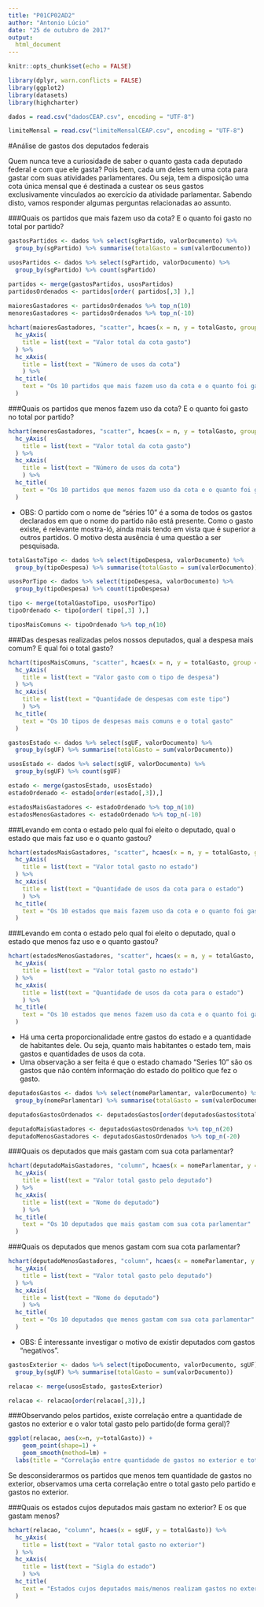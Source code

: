 ```yaml
---
title: "P01CP02AD2"
author: "Antonio Lúcio"
date: "25 de outubro de 2017"
output:
  html_document
---
```


```r
knitr::opts_chunk$set(echo = FALSE)
```


```r
library(dplyr, warn.conflicts = FALSE)
library(ggplot2)
library(datasets)
library(highcharter)
```

```r
dados = read.csv("dadosCEAP.csv", encoding = "UTF-8")
```

```r
limiteMensal = read.csv("limiteMensalCEAP.csv", encoding = "UTF-8")
```



#Análise de gastos dos deputados federais

Quem nunca teve a curiosidade de saber o quanto gasta cada deputado federal e com que ele gasta? Pois bem, cada um deles tem uma cota para gastar com suas atividades parlamentares. Ou seja, tem a disposição uma cota única mensal que é destinada a custear os seus gastos exclusivamente vinculados ao exercício da atividade parlamentar. Sabendo disto, vamos responder algumas perguntas relacionadas ao assunto.



###Quais os partidos que mais fazem uso da cota? E o quanto foi gasto no total por partido?



```r
gastosPartidos <- dados %>% select(sgPartido, valorDocumento) %>% 
  group_by(sgPartido) %>% summarise(totalGasto = sum(valorDocumento))

usosPartidos <- dados %>% select(sgPartido, valorDocumento) %>% 
  group_by(sgPartido) %>% count(sgPartido)

partidos <- merge(gastosPartidos, usosPartidos)
partidosOrdenados <- partidos[order( partidos[,3] ),]
 
maioresGastadores <- partidosOrdenados %>% top_n(10)
menoresGastadores <- partidosOrdenados %>% top_n(-10)
```


```r

hchart(maioresGastadores, "scatter", hcaes(x = n, y = totalGasto, group = sgPartido)) %>%
  hc_yAxis(
    title = list(text = "Valor total da cota gasto")
  ) %>% 
  hc_xAxis(
    title = list(text = "Número de usos da cota")
    ) %>%
  hc_title(
    text = "Os 10 partidos que mais fazem uso da cota e o quanto foi gasto por partido"
  )

```


###Quais os partidos que menos fazem uso da cota? E o quanto foi gasto no total por partido?
```r
hchart(menoresGastadores, "scatter", hcaes(x = n, y = totalGasto, group = sgPartido)) %>%
  hc_yAxis(
    title = list(text = "Valor total da cota gasto")
  ) %>% 
  hc_xAxis(
    title = list(text = "Número de usos da cota")
    ) %>%
  hc_title(
    text = "Os 10 partidos que menos fazem uso da cota e o quanto foi gasto por partido"
  )

```

- OBS: O partido com o nome de "séries 10" é a soma de todos os gastos declarados em que o nome do partido não está presente. Como o gasto existe, é relevante mostra-ló, ainda mais tendo em vista que é superior a outros partidos. O motivo desta ausência é uma questão a ser pesquisada.

```r
totalGastoTipo <- dados %>% select(tipoDespesa, valorDocumento) %>%
  group_by(tipoDespesa) %>% summarise(totalGasto = sum(valorDocumento))

usosPorTipo <- dados %>% select(tipoDespesa, valorDocumento) %>% 
  group_by(tipoDespesa) %>% count(tipoDespesa)

tipo <- merge(totalGastoTipo, usosPorTipo)
tipoOrdenado <- tipo[order( tipo[,3] ),]

tiposMaisComuns <- tipoOrdenado %>% top_n(10)

```

###Das despesas realizadas pelos nossos deputados, qual a despesa mais comum? E qual foi o total gasto? 
```r

hchart(tiposMaisComuns, "scatter", hcaes(x = n, y = totalGasto, group = tipoDespesa)) %>%
  hc_yAxis(
    title = list(text = "Valor gasto com o tipo de despesa")
  ) %>% 
  hc_xAxis(
    title = list(text = "Quantidade de despesas com este tipo")
    ) %>%
  hc_title(
    text = "Os 10 tipos de despesas mais comuns e o total gasto"
  ) 

```


```r
gastosEstado <- dados %>% select(sgUF, valorDocumento) %>%
  group_by(sgUF) %>% summarise(totalGasto = sum(valorDocumento))

usosEstado <- dados %>% select(sgUF, valorDocumento) %>% 
  group_by(sgUF) %>% count(sgUF)

estado <- merge(gastosEstado, usosEstado)
estadoOrdenado <- estado[order(estado[,3]),]

estadosMaisGastadores <- estadoOrdenado %>% top_n(10)
estadosMenosGastadores <- estadoOrdenado %>% top_n(-10)

```

###Levando em conta o estado pelo qual foi eleito o deputado, qual o estado que mais faz uso e o quanto gastou? 
```r

hchart(estadosMaisGastadores, "scatter", hcaes(x = n, y = totalGasto, group = sgUF)) %>%
  hc_yAxis(
    title = list(text = "Valor total gasto no estado")
  ) %>% 
  hc_xAxis(
    title = list(text = "Quantidade de usos da cota para o estado")
    ) %>%
  hc_title(
    text = "Os 10 estados que mais fazem uso da cota e o quanto foi gasto por estado"
  )

```

###Levando em conta o estado pelo qual foi eleito o deputado, qual o estado que menos faz uso e o quanto gastou? 
```r

hchart(estadosMenosGastadores, "scatter", hcaes(x = n, y = totalGasto, group = sgUF)) %>%
  hc_yAxis(
    title = list(text = "Valor total gasto no estado")
  ) %>% 
  hc_xAxis(
    title = list(text = "Quantidade de usos da cota para o estado")
    ) %>%
  hc_title(
    text = "Os 10 estados que menos fazem uso da cota e o quanto foi gasto por estado"
  )

```

- Há uma certa proporcionalidade entre gastos do estado e a quantidade de habitantes dele. Ou  seja, quanto mais habitantes o estado tem, mais gastos e quantidades de usos da cota.
- Uma observação a ser feita é que o estado chamado "Series 10" são os gastos que não contém informação do estado do político que fez o gasto.



```r
deputadosGastos <- dados %>% select(nomeParlamentar, valorDocumento) %>%
  group_by(nomeParlamentar) %>% summarise(totalGasto = sum(valorDocumento))

deputadosGastosOrdenados <- deputadosGastos[order(deputadosGastos$totalGasto),]

deputadoMaisGastadores <- deputadosGastosOrdenados %>% top_n(20)
deputadoMenosGastadores <- deputadosGastosOrdenados %>% top_n(-20)

```

###Quais os deputados que mais gastam com sua cota parlamentar?
```r

hchart(deputadoMaisGastadores, "column", hcaes(x = nomeParlamentar, y = totalGasto))%>%
  hc_yAxis(
    title = list(text = "Valor total gasto pelo deputado")
  ) %>% 
  hc_xAxis(
    title = list(text = "Nome do deputado")
    ) %>%
  hc_title(
    text = "Os 10 deputados que mais gastam com sua cota parlamentar"
  )

```

###Quais os deputados que menos gastam com sua cota parlamentar?
```r

hchart(deputadoMenosGastadores, "column", hcaes(x = nomeParlamentar, y = totalGasto))%>%
  hc_yAxis(
    title = list(text = "Valor total gasto pelo deputado")
  ) %>% 
  hc_xAxis(
    title = list(text = "Nome do deputado")
    ) %>%
  hc_title(
    text = "Os 10 deputados que menos gastam com sua cota parlamentar"
  )

```

- OBS: É interessante investigar o motivo de existir deputados com gastos "negativos".


```r

gastosExterior <- dados %>% select(tipoDocumento, valorDocumento, sgUF) %>% filter(tipoDocumento %in% c("2")) %>%
  group_by(sgUF) %>% summarise(totalGasto = sum(valorDocumento))

relacao <- merge(usosEstado, gastosExterior)

relacao <- relacao[order(relacao[,3]),]

```

###Observando pelos partidos, existe correlação entre a quantidade de gastos no exterior e o valor total gasto pelo partido(de forma geral)? 

```r
ggplot(relacao, aes(x=n, y=totalGasto)) +
    geom_point(shape=1) +
    geom_smooth(method=lm) + 
  labs(title = "Correlação entre quantidade de gastos no exterior e total gasto (por partido) ", x = "Quantidade de gastos no exterior", y = "Total gasto pelo partido")

```


Se desconsiderarmos os partidos que menos tem quantidade de gastos no exterior, observamos uma certa correlação entre o total gasto pelo partido e gastos no exterior. 



###Quais os estados cujos deputados mais gastam no exterior? E os que gastam menos?
```r


hchart(relacao, "column", hcaes(x = sgUF, y = totalGasto)) %>%
  hc_yAxis(
    title = list(text = "Valor total gasto no exterior")
  ) %>% 
  hc_xAxis(
    title = list(text = "Sigla do estado")
    ) %>%
  hc_title(
    text = "Estados cujos deputados mais/menos realizam gastos no exterior?"
  )
```


